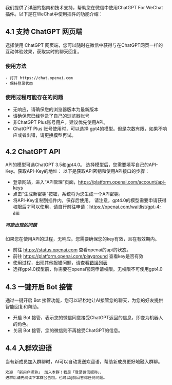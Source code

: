 我们提供了详细的指南和技术支持，帮助您在微信中使用ChatGPT For WeChat插件。以下是在WeChat中使用插件的功能介绍：

## 4.1 支持 ChatGPT 网页端 
选择使用 ChatGPT 网页端，您可以随时在微信中获得与在ChatGPT网页一样的互动体验效果，获取实时的聊天回复。
### 使用方法
    - 打开 https://chat.openai.com
    - 保持登录状态
### 使用过程可能存在的问题
- 无响应，请确保您的浏览器版本为最新版本
- 请确保您已经登录了自己的浏览器账号
- 非ChatGPT Plus账号用户，建议优先使用API。
- ChatGPT Plus 账号使用时，可以选择 gpt4的模型。但是次数有限，如果不响应或者出错，请更换模型再试。

## 4.2 ChatGPT API

API的模型可选ChatGPT 3.5和gpt4.0。
选择模型后，您需要填写自己的API-Key。获取API-Key的地址：
以下是获取API密钥和使用API接口的步骤：

- 登录网站，进入“API管理”页面，https://platform.openai.com/account/api-keys
- 点击“生成新密钥”按钮，系统将为您生成一个API密钥。
- 将API-Key复制到插件内，保存后使用。
请注意，gpt4.0的模型需要申请获得权限后才可以使用，请自行前往申请：https://openai.com/waitlist/gpt-4-api

##### 可能出现的问题
如果您在使用API的过程，无响应。您需要确保您的key有效，且在有效期内。
- 前往 https://status.openai.com 查看openai的api的状态。
- 前往 https://platform.openai.com/playground 查看key是否有效
- 使用过程，出现其他报错问题，请查看[错误列表](./error_codes_and_solutions)
- 选择gpt4.0模型前，你需要在openai官网申请权限。无权限不可使用gpt4.0

## 4.3 一键开启 Bot 接管

通过一键开启 Bot 接管功能，您可以轻松地让AI接管您的聊天，为您的好友提供智能回复和帮助。
- 开启 Bot 接管，表示您的微信同意接受ChatGPT返回的信息，即变为机器人的角色。
- 关闭 Bot 接管，您的微信则不再接受ChatGPT的信息。

## 4.4 入群欢迎语

当有新成员加入群聊时，AI可以自动发送欢迎语，帮助新成员更好地融入群聊。

```
欢迎 「新用户昵称」 加入本群！我是「登录微信昵称」，
进群后请先阅读下本群公告哦，也可以@我回答你任何问题。
```